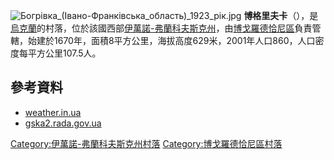{{coord|48|43|1|N|24|16|10|E|scale:30000|display=title}}
[[File:Богрівка_(Івано-Франківська_область)_1923_рік.jpg|thumb]]
'''博格里夫卡'''（{{lang-uk|Богрівка}}），是[[烏克蘭|烏克蘭]]的村落，位於該國西部[[伊萬諾-弗蘭科夫斯克州|伊萬諾-弗蘭科夫斯克州]]，由[[博戈羅德恰尼區|博戈羅德恰尼區]]負責管轄，始建於1670年，面積8平方公里，海拔高度629米，2001年人口860，人口密度每平方公里107.5人。

==參考資料==
*[http://weather.in.ua/ua/ivano-frankovskaja/1655 weather.in.ua] {{Wayback|url=http://weather.in.ua/ua/ivano-frankovskaja/1655 |date=20111221061740 }}
*[http://gska2.rada.gov.ua/pls/z7502/A005?rdat1=12.10.2010&rf7571=13172 gska2.rada.gov.ua]{{dead link|date=2017年11月 |bot=InternetArchiveBot |fix-attempted=yes }}

{{Authority control}}
{{IvanoFrankivsk-geo-stub}}

{{DEFAULTSORT:Богрівка}}
[[Category:伊萬諾-弗蘭科夫斯克州村落|Category:伊萬諾-弗蘭科夫斯克州村落]]
[[Category:博戈羅德恰尼區村落|Category:博戈羅德恰尼區村落]]